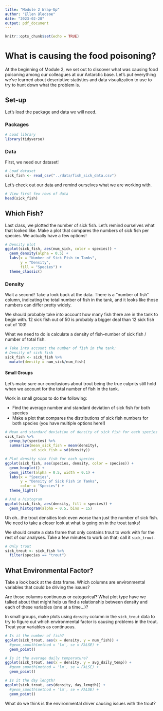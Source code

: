 ```yaml
---
title: "Module 2 Wrap-Up"
author: "Ellen Bledsoe"
date: "2023-02-28"
output: pdf_document
---
```


```r
knitr::opts_chunk$set(echo = TRUE)
```

# What is causing the food poisoning?

At the beginning of Module 2, we set out to discover what was causing food poisoning among our colleagues at our Antarctic base. Let's put everything we've learned about descriptive statistics and data visualization to use to try to hunt down what the problem is.

## Set-up

Let's load the package and data we will need.

### Packages

```r
# Load library
library(tidyverse)
```

### Data

First, we need our dataset!

```r
# Load dataset
sick_fish <- read_csv("../data/fish_sick_data.csv") 
```

Let's check out our data and remind ourselves what we are working with.

```r
# View first few rows of data
head(sick_fish)
```

## Which Fish?

Last class, we plotted the number of sick fish. Let's remind ourselves what that looked like. Make a plot that compares the numbers of sick fish per species. We actually have a few options!

```r
# Density plot
ggplot(sick_fish, aes(num_sick, color = species)) +
  geom_density(alpha = 0.5) +
  labs(x = "Number of Sick Fish in Tanks",
       y = "Density",
       fill = "Species") +
  theme_classic()
```

### Density

Wait a second! Take a look back at the data. There is a "number of fish" column, indicating the total number of fish in the tank, and it looks like those numbers can differ pretty widely.

We should probably take into account how many fish there are in the tank to begin with. 12 sick fish out of 50 is probably a bigger deal than 12 sick fish out of 100!

What we need to do is calculate a density of fish--number of sick fish / number of total fish.

```r
# Take into account the number of fish in the tank: 
# Density of sick fish
sick_fish <- sick_fish %>% 
  mutate(density = num_sick/num_fish) 
```

#### Small Groups

Let's make sure our conclusions about trout being the true culprits still hold when we account for the total number of fish in the tank.

Work in small groups to do the following:

-   Find the average number and standard deviation of sick fish for both species
-   Make a plot that compares the distributions of sick fish numbers for both species (you have multiple options here!)

```r
# Mean and standard deviation of density of sick fish for each species
sick_fish %>% 
  group_by(species) %>% 
  summarize(mean_sick_fish = mean(density),
            sd_sick_fish = sd(density))

# Plot density sick fish for each species
ggplot(sick_fish, aes(species, density, color = species)) +
  geom_boxplot() + 
  geom_jitter(alpha = 0.5, width = 0.1) +
  labs(x = "Species",
       y = "Density of Sick Fish in Tanks",
       color = "Species") +
  theme_light()

# And a histogram
ggplot(sick_fish, aes(density, fill = species)) +
  geom_histogram(alpha = 0.5, bins = 15)

```

Uh oh...the trout densities look even worse than just the number of sick fish. We need to take a closer look at what is going on in the trout tanks!

We should create a data frame that only contains trout to work with for the rest of our analyses. Take a few minutes to work on that; call it `sick_trout`.

```r
# Only trout
sick_trout <- sick_fish %>% 
  filter(species == "trout")
```

## What Environmental Factor?

Take a look back at the data frame. Which columns are environmental variables that could be driving the issues?

Are those columns continuous or categorical? What plot type have we talked about that might help us find a relationship between density and each of these variables (one at a time...)?

In small groups, make plots using `density` column in the `sick_trout` data to try to figure out which environmental factor is causing problems in the trout. Treat your variables as continuous.

```r
# Is it the number of fish?
ggplot(sick_trout, aes(x = density, y = num_fish)) +
  #geom_smooth(method = 'lm', se = FALSE) +
  geom_point() 

# Is it the average daily temperature?
ggplot(sick_trout, aes(x = density, y = avg_daily_temp)) +
  #geom_smooth(method = 'lm', se = FALSE) +
  geom_point()

# Is it the day length?
ggplot(sick_trout, aes(density, day_length)) +
  #geom_smooth(method = 'lm', se = FALSE) +
  geom_point() 
```

What do we think is the environmental driver causing issues with the trout?
